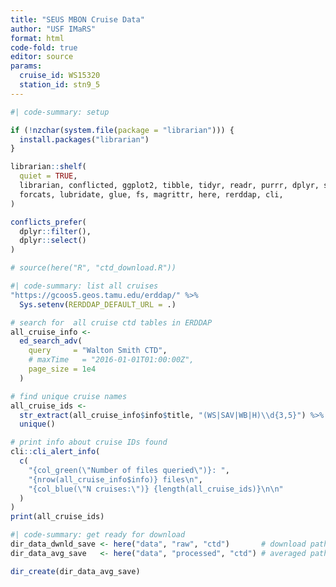 ```yaml
---
title: "SEUS MBON Cruise Data"
author: "USF IMaRS"
format: html
code-fold: true
editor: source
params: 
  cruise_id: WS15320
  station_id: stn9_5
---
```


```R
#| code-summary: setup

if (!nzchar(system.file(package = "librarian"))) {
  install.packages("librarian")
}

librarian::shelf(
  quiet = TRUE,
  librarian, conflicted, ggplot2, tibble, tidyr, readr, purrr, dplyr, stringr,
  forcats, lubridate, glue, fs, magrittr, here, rerddap, cli,
)

conflicts_prefer(
  dplyr::filter(),
  dplyr::select()
)

# source(here("R", "ctd_download.R"))
```
```R
#| code-summary: list all cruises
"https://gcoos5.geos.tamu.edu/erddap/" %>%
  Sys.setenv(RERDDAP_DEFAULT_URL = .)

# search for  all cruise ctd tables in ERDDAP
all_cruise_info <-
  ed_search_adv(
    query     = "Walton Smith CTD",
    # maxTime   = "2016-01-01T01:00:00Z",
    page_size = 1e4
  )

# find unique cruise names
all_cruise_ids <-
  str_extract(all_cruise_info$info$title, "(WS|SAV|WB|H)\\d{3,5}") %>%
  unique()

# print info about cruise IDs found
cli::cli_alert_info(
  c(
    "{col_green(\"Number of files queried\")}: ",
    "{nrow(all_cruise_info$info)} files\n",
    "{col_blue(\"N cruises:\")} {length(all_cruise_ids)}\n\n"
  )
)
print(all_cruise_ids)
```
```R
#| code-summary: get ready for download
dir_data_dwnld_save <- here("data", "raw", "ctd")       # download path
dir_data_avg_save   <- here("data", "processed", "ctd") # averaged path

dir_create(dir_data_avg_save)
```